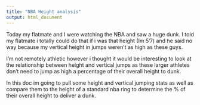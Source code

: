 ```yaml
---
title: "NBA Height analysis"
output: html_document
---
```


Today my flatmate and I were watching the NBA and saw a huge dunk. I told my flatmate i totally could do that if i was that height (Im 5'7) and he said no way because my vertical height in jumps weren't as high as these guys.

I'm not remotely athletic however i thought it would be interesting to look at the relationship between height and vertical jumps as these larger athletes don't need to jump as high a percentage of their overall height to dunk.

In this doc im going to pull some height and vertical jumping stats as well as compare them to the height of a standard nba ring to determine the % of their overall height to deliver a dunk.

